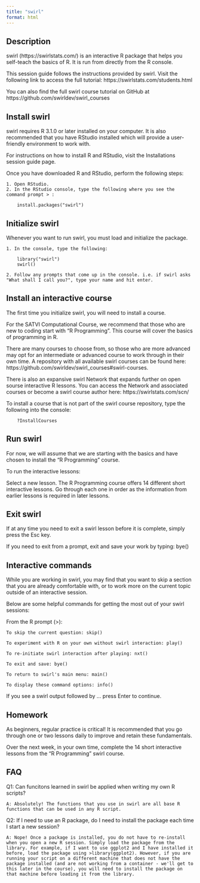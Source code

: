 ```yaml
---
title: "swirl"
format: html
---
```


## Description

swirl (https://swirlstats.com/) is an interactive R package that helps you self-teach the basics of R. It is run from directly from the R console. 

This session guide follows the instructions provided by swirl. Visit the following link to access the full tutorial: https://swirlstats.com/students.html

You can also find the full swirl course tutorial on GitHub at https://github.com/swirldev/swirl_courses

## Install swirl 

swirl requires R 3.1.0 or later installed on your computer. It is also recommended that you have RStudio installed which will provide a user-friendly environment to work with. 

For instructions on how to install R and RStudio, visit the Installations session guide page. 

Once you have downloaded R and RStudio, perform the following steps: 

    1. Open RStudio. 
    2. In the RStudio console, type the following where you see the command prompt > :

        install.packages("swirl")

## Initialize swirl

Whenever you want to run swirl, you must load and initialize the package. 

    1. In the console, type the following:

        library("swirl")
        swirl()

    2. Follow any prompts that come up in the console. i.e. if swirl asks "What shall I call you?", type your name and hit enter. 

## Install an interactive course

The first time you initialize swirl, you will need to install a course. 

For the SATVI Computational Course, we recommend that those who are new to coding start with "R Programming". This course will cover the basics of programming in R. 

There are many courses to choose from, so those who are more advanced may opt for an intermediate or advanced course to work through in their own time. A repository with all available swirl courses can be found here: https://github.com/swirldev/swirl_courses#swirl-courses. 

There is also an expansive swirl Network that expands further on open sourse interactive R lessons. You can access the Network and associated courses or become a swirl course author here: https://swirlstats.com/scn/

To install a course that is not part of the swirl course repository, type the following into the console:

        ?InstallCourses

## Run swirl

For now, we will assume that we are starting with the basics and have chosen to install the "R Programming" course. 

To run the interactive lessons: 

Select a new lesson. The R Programming course offers 14 different short interactive lessons. Go through each one in order as the information from earlier lessons is required in later lessons. 

## Exit swirl

If at any time you need to exit a swirl lesson before it is complete, simply press the Esc key. 

If you need to exit from a prompt, exit and save your work by typing: bye()

## Interactive commands

While you are working in swirl, you may find that you want to skip a section that you are already comfortable with, or to work more on the current topic outside of an interactive session. 

Below are some helpful commands for getting the most out of your swirl sessions:

From the R prompt (>):

    To skip the current question: skip()
    
    To experiment with R on your own without swirl interaction: play()

    To re-initiate swirl interaction after playing: nxt()

    To exit and save: bye()

    To return to swirl's main menu: main()

    To display these command options: info()

If you see a swirl output followed by ... press Enter to continue. 

## Homework

As beginners, regular practice is critical! It is recommended that you go through one or two lessons daily to improve and retain these fundamentals. 

Over the next week, in your own time, complete the 14 short interactive lessons from the "R Programming" swirl course. 

## FAQ

Q1: Can funcitons learned in swirl be applied when writing my own R scripts? 

    A: Absolutely! The functions that you use in swirl are all base R functions that can be used in any R script.

Q2: If I need to use an R package, do I need to install the package each time I start a new session?

    A: Nope! Once a package is installed, you do not have to re-install when you open a new R session. Simply load the package from the library. For example, if I want to use ggplot2 and I have installed it before, load the package using >library(ggplot2). However, if you are running your script on a different machine that does not have the package installed (and are not working from a container - we'll get to this later in the course), you will need to install the package on that machine before loading it from the library. 